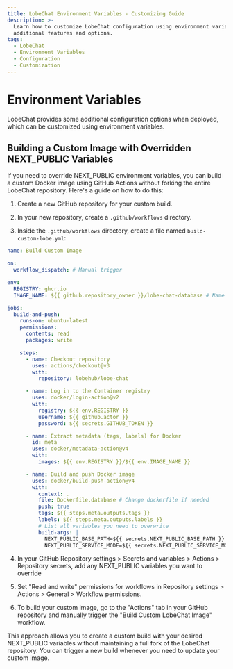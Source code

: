 ```yaml
---
title: LobeChat Environment Variables - Customizing Guide
description: >-
  Learn how to customize LobeChat configuration using environment variables for
  additional features and options.
tags:
  - LobeChat
  - Environment Variables
  - Configuration
  - Customization
---
```


# Environment Variables

LobeChat provides some additional configuration options when deployed, which can be customized using environment variables.

<Cards>
  <Card href={'environment-variables/basic'} title={'Basic Environment Variables'} />
  <Card href={'environment-variables/model-provider'} title={'Model Service Providers'} />
  <Cards href={'environment-variables/auth'} title={'Authentication'} />
  <Cards href={'environment-variables/s3'} title={'S3 Storage Service'} />
  <Cards href={'environment-variables/analytics'} title={'Data Analytics'} />
</Cards>

## Building a Custom Image with Overridden NEXT_PUBLIC Variables

If you need to override NEXT_PUBLIC environment variables, you can build a custom Docker image using GitHub Actions
without forking the entire LobeChat repository. Here's a guide on how to do this:

1. Create a new GitHub repository for your custom build.

2. In your new repository, create a `.github/workflows` directory.

3. Inside the `.github/workflows` directory, create a file named `build-custom-lobe.yml`:
```yaml
name: Build Custom Image

on:
  workflow_dispatch: # Manual trigger

env:
  REGISTRY: ghcr.io
  IMAGE_NAME: ${{ github.repository_owner }}/lobe-chat-database # Name of your image

jobs:
  build-and-push:
    runs-on: ubuntu-latest
    permissions:
      contents: read
      packages: write

    steps:
      - name: Checkout repository
        uses: actions/checkout@v3
        with:
          repository: lobehub/lobe-chat

      - name: Log in to the Container registry
        uses: docker/login-action@v2
        with:
          registry: ${{ env.REGISTRY }}
          username: ${{ github.actor }}
          password: ${{ secrets.GITHUB_TOKEN }}

      - name: Extract metadata (tags, labels) for Docker
        id: meta
        uses: docker/metadata-action@v4
        with:
          images: ${{ env.REGISTRY }}/${{ env.IMAGE_NAME }}

      - name: Build and push Docker image
        uses: docker/build-push-action@v4
        with:
          context: .
          file: Dockerfile.database # Change dockerfile if needed
          push: true
          tags: ${{ steps.meta.outputs.tags }}
          labels: ${{ steps.meta.outputs.labels }}
          # List all variables you need to overwrite
          build-args: |
            NEXT_PUBLIC_BASE_PATH=${{ secrets.NEXT_PUBLIC_BASE_PATH }}
            NEXT_PUBLIC_SERVICE_MODE=${{ secrets.NEXT_PUBLIC_SERVICE_MODE }}
```

4. In your GitHub Repository settings > Secrets and variables > Actions > Repository secrets,
add any NEXT_PUBLIC variables you want to override

5. Set "Read and write" permissions for workflows in  Repository settings > Actions > General > Workflow permissions.

6. To build your custom image, go to the "Actions" tab in your GitHub repository and manually trigger the
"Build Custom LobeChat Image" workflow.

This approach allows you to create a custom build with your desired NEXT_PUBLIC variables without maintaining
a full fork of the LobeChat repository. You can trigger a new build whenever you need to update your custom image.
